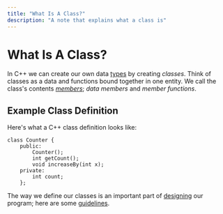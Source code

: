 ```yaml
---
title: "What Is A Class?"
description: "A note that explains what a class is"
---
```


<Tag tag="Programming"/>

# What Is A Class?

<TimeStamp updated="February 27, 2022, 9:20  PM ET"/>

In C++ we can create our own data 
[types](/what-is-a-data-type) by creating
_classes_. Think of classes as a data and 
functions bound together in one entity. We call 
the class's contents [_members_](/what-are-class-members); 
_data members_ and _member functions_.

## Example Class Definition
Here's what a C++ class definition looks like:

```
class Counter {
	public:
		Counter();
		int getCount();
		void increaseBy(int x);
	private:
		int count;
	};
```

The way we define our classes is an important part
of [designing](/designing-a-cpp-program) our program;
here are some [guidelines](/guidelines-for-defining-classes).